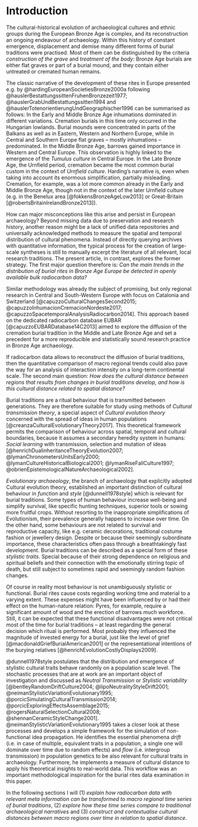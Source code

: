 # Introduction {#introduction}

The cultural-historical evolution of archaeological cultures and ethnic groups during the European Bronze Age is complex, and its reconstruction an ongoing endeavour of archaeology. Within this history of constant emergence, displacement and demise many different forms of burial traditions were practised. Most of them can be distinguished by the criteria *construction of the grave* and *treatment of the body*: Bronze Age burials are either flat graves or part of a burial mound, and they contain either untreated or cremated human remains. 

The classic narrative of the development of these rites in Europe presented e.g. by @hardingEuropeanSocietiesBronze2000a following @hauslerBestattungssittenFruhenBronzezeit1977; @hauslerGrabUndBestattungssitten1994 and @hauslerTotenorientierungUndGeographischer1996 can be summarised as follows: In the Early and Middle Bronze Age inhumations dominated in different variations. Cremation burials in this time only occurred in the Hungarian lowlands. Burial mounds were concentrated in parts of the Balkans as well as in Eastern, Western and Northern Europe, while in Central and Southern Europe flat graves -- mostly inhumations -- predominated. In the Middle Bronze Age, barrows gained importance in Western and Central Europe. This observation is highly linked to the emergence of the *Tumulus culture* in Central Europe. In the Late Bronze Age, the Urnfield period, cremation became the most common burial custom in the context of *Urnfield culture*. Harding's narrative is, even when taking into account its enormous simplification, partially misleading. Cremation, for example, was a lot more common already in the Early and Middle Bronze Age, though not in the context of the later Urnfield culture (e.g. in the Benelux area [@fokkensBronzeAgeLow2013] or Great-Britain [@robertsBritainIrelandBronze2013]).

How can major misconceptions like this arise and persist in European archaeology? Beyond missing data due to preservation and research history, another reason might be a lack of unified data repositories and universally acknowledged methods to measure the spatial and temporal distribution of cultural phenomena. Instead of directly querying archives with quantitative information, the typical process for the creation of large-scale syntheses is still to manually excerpt the literature of all relevant, local research traditions. The present article, in contrast, explores the former strategy. The first major question therefore is: *Can the main trends in the distribution of burial rites in Bronze Age Europe be detected in openly available bulk radiocarbon data?* 

Similar methodology was already the subject of promising, but only regional research in Central and South-Western Europe with focus on Catalonia and Switzerland [@capuzzoCulturalChangesSecond2015; @capuzzoInhumacionCremacionNordeste2017; @capuzzoSpacetemporalAnalysisRadiocarbon2014]. This approach based on the dedicated radiocarbon database EUBAR [@capuzzoEUBARDatabase14C2013] aimed to explore the diffusion of the cremation burial tradition in the Middle and Late Bronze Age and set a precedent for a more reproducible and statistically sound research practice in Bronze Age archaeology.

If radiocarbon data allows to reconstruct the diffusion of burial traditions, then the quantitative comparison of macro regional trends could also pave the way for an analysis of interaction intensity on a long-term continental scale. The second main question: *How does the cultural distance between regions that results from changes in burial traditions develop, and how is this cultural distance related to spatial distance?*

Burial traditions are a ritual behaviour that is transmitted between generations. They are therefore suitable for study using methods of *Cultural transmission theory*, a special aspect of *Cultural evolution theory* concerned with the spread of ideas in human populations [@creanzaCulturalEvolutionaryTheory2017]. This theoretical framework permits the comparison of behaviour across spatial, temporal and cultural boundaries, because it assumes a secondary heredity system in humans: *Social learning* with transmission, selection and mutation of ideas [@henrichDualinheritanceTheoryEvolution2007; @lymanChronometersUnitsEarly2000; @lymanCultureHistoricalBiological2001; @lymanRiseFallCulture1997; @obrienEpistemologicalNatureArchaeological2002]. 

*Evolutionary archaeology*, the branch of archaeology that explicitly adopted Cultural evolution theory, established an important distinction of cultural behaviour in *function* and *style* [@dunnell1978style] which is relevant for burial traditions. Some types of human behaviour increase well-being and simplify survival, like specific hunting techniques, superior tools or sowing more fruitful crops. Without resorting to the inappropriate simplifications of Evolutionism, their prevalence generally happens to increase over time. On the other hand, some behaviours are not related to survival and reproductive capacity, like e.g. ceramic decorations, traditional costume fashion or jewellery design. Despite or because their seemingly subordinate importance, these characteristics often pass through a breathtakingly fast development. Burial traditions can be described as a special form of these *stylistic traits*. Special because of their strong dependence on religious and spiritual beliefs and their connection with the emotionally stirring topic of death, but still subject to sometimes rapid and seemingly random fashion changes. 

Of course in reality most behaviour is not unambiguously stylistic or functional. Burial rites cause costs regarding working time and material to a varying extent. These expenses might have been influenced by or had their effect on the human-nature relation: Pyres, for example, require a significant amount of wood and the erection of barrows much workforce. Still, it can be expected that these functional disadvantages were not critical most of the time for burial traditions -- at least regarding the general decision which ritual is performed. Most probably they influenced the magnitude of invested energy for a burial, just like the level of grief [@macdonaldGriefBurialAmerican2001] or the representational intentions of the burying relatives [@henrichEvolutionCostlyDisplays2009].

@dunnell1978style postulates that the distribution and emergence of stylistic cultural traits behave randomly on a population scale level. The stochastic processes that are at work are an important object of investigation and discussed as *Neutral Transmission* or *Stylistic variability* [@bentleyRandomDriftCulture2004; @lipoNeutralityStyleDrift2001; @neimanStylisticVariationEvolutionary1995; @porcicSimulatingCulturalTransmission2014; @porcicExploringEffectsAssemblage2015; @rogersNaturalSelectionCultural2008; @shennanCeramicStyleChange2001]. @neimanStylisticVariationEvolutionary1995 takes a closer look at these processes and develops a simple framework for the simulation of non-functional idea propagation. He identifies the essential phenomena *drift* (i.e. in case of multiple, equivalent traits in a population, a single one will dominate over time due to random effects) and *flow* (i.e. intergroup transmission) in population genetics to be also relevant for cultural traits in archaeology. Furthermore, he implements a measure of cultural distance to apply his theoretical insights to real-world data. This workflow was an important methodological inspiration for the burial rites data examination in this paper.

In the following sections I will (1) *explain how radiocarbon data with relevant meta information can be transformed to macro regional time series of burial traditions*, (2) *explore how these time series compare to traditional archaeological narratives* and (3) *construct and contextualise cultural distances between macro regions over time in relation to spatial distance*.
